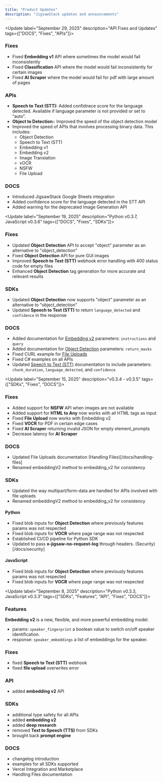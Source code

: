 ```yaml
---
title: "Product Updates"
description: "JigsawStack updates and announcements"
---
```

<Update label="September 29, 2025" description="API Fixes and Updates" tags={["DOCS", "Fixes", "APIs"]}>

### Fixes
- Fixed **Embedding v1** API where sometimes the model would fail inconsistently 
- Fixed **Classification** API where the model would fail inconsistently for certain images
- Fixed **AI Scraper** where the model would fail for pdf with large amount of pages

### APIs
- **Speech to Text (STT):** Added confidnece score for the language detected. Available if language parameter is not provided or set to “auto”. 
- **Object to Detection:**: Improved the speed of the object detection model
- Improved the speed of APIs that involves processing binary data. This includes:
    - Object Detection
    - Speech to Text (STT)
    - Embedding v1
    - Embedding v2
    - Image Translation
    - vOCR
    - NSFW 
    - File Upload

### DOCS
- Introduced JigsawStack Google Sheets integration 
- Added confidence score for the language detected in the STT API
- Added warning for the deprecated Image Generation API


</Update>

<Update label="September 19, 2025" description="Python v0.3.7, JavaScript v0.3.6" tags={["DOCS", "Fixes", "SDKs"]}>

### Fixes
- Updated **Object Detection** API to accept "object" parameter as an alternative to "object_detection"
- Fixed **Object Detection** API for pure GUI images
- Improved **Speech to Text (STT)** webhook error handling with 400 status code for empty files
- Enhanced **Object Detection** tag generation for more accurate and relevant results

### SDKs
- Updated **Object Detection** now supports "object" parameter as an alternative to "object_detection"
- Updated **Speech to Text (STT)** to return `language_detected` and `confidence` in the response

### DOCS
- Added documentation for [Embedding v2](/docs/embedding-v2) parameters: `instructions` and `query`
- Added documentation for [Object Detection](/docs/object-detection) parameters: `return_masks`
- Fixed CURL example for [File Uploads](/docs/store/file/add)
- Fixed C# examples on all APIs 
- Updated [Speech to Text (STT)](/docs/api-reference/ai/speech-to-text) documentation to include parameters: `chunk_duration`, `language_detected`, and `confidence`


</Update>


<Update label="September 15, 2025" description="v0.3.4 - v0.3.5" tags={["SDKs", "Fixes", "DOCS"]}>
### Fixes 
- Added support for **NSFW** API when images are not available
- Added support for **HTML to Any** now works with all HTML tags as input
- Fixed **File Upload** now works with Embedding v2
- Fixed **VOCR** for PDF in certain edge cases
- Fixed **AI Scraper** returning invalid JSON for empty element_prompts 
- Decrease latency for **AI Scraper**

### DOCS
- Updated File Uploads documentation (Handling Files)[/docs/handling-files]
- Renamed embeddingV2 method to embedding_v2 for consistency

### SDKs 
- Updated the way multipart/form-data are handled for APIs involved with file uploads
- Renamed embeddingV2 method to embedding_v2 for consistency

#### Python 
- Fixed blob inputs for **Object Detection** where previously features params was not respected
- Fixed blob inputs for **VOCR** where page range was not respected
- Established CI/CD pipeline for Python SDK
- Updated to pass **x-jigsaw-no-request-log** through headers. (Security)[/docs/security]

#### JavaScript
- Fixed blob inputs for **Object Detection** where previously features params was not respected
- Fixed blob inputs for **VOCR** where page range was not respected
</Update>

<Update label="September 8, 2025" description="Python v0.3.3, JavaScript v0.3.3" tags={["SDKs", "Features", "API", "Fixes", "DOCS"]}>

### Features
**Embedding v2** is a new, flexible, and more powerful embedding model. 
- params: `speaker_fingerprint` a boolean value to switch on/off speaker identification.
- response: `speaker_embeddings` a list of embeddings for the speaker.

### Fixes
- fixed **Speech to Text (STT)** webhook 
- fixed **file upload** overwrites error

### API
- added **embedding v2** API 

### SDKs
- additional type safety for all APIs 
- added **embedding v2** 
- added **deep research** 
- removed **Text to Speech (TTS)** from SDKs
- brought back **prompt engine**


### DOCS
- changelog introduction
- examples for all SDKs supported
- Vercel Integration and Marketplace
- Handling Files documentation 


</Update>

